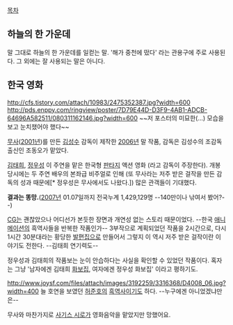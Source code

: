 [[목차]]

== 하늘의 한 가운데 ==
말 그대로 하늘의 한 가운데를 일컫는 말. '해가 중천에 떴다' 라는 관용구에 주로 사용된다. 그 외에는 잘 사용되는 말은 아니다.

== 한국 영화 ==
http://cfs.tistory.com/attach/10983/2475352387.jpg?width=600
http://pds.enppy.com/ringview/poster/7D79E44D-D3F9-4AB1-ADCB-64696A582511/080311162146.jpg?width=600
~~저 포스터의 미묘한(...) 모습을 보고 눈치챘어야 했다~~

[[무사]]([[2001년]])를 만든 [[김성수]] 감독이 제작한 [[2006년]] 말 작품, 감독은 김성수의 조감독 출신인 조동오가 맡았다. 

[[김태희]], [[정우성]] 이 주연을 맡은 한국형 [[판타지]] 액션 영화 (라고 감독이 주장한다). 개봉 당시에는 두 주연 배우의 본좌급 비주얼로 인해 (또 무사라는 저주 받은 걸작을 만든 감독의 성과 때문에[* 정우성은 무사에서도 나왔다.]) 많은 관객들이 기대했다.

'''결과는 똥망.'''([[2007년]] 01.07일까지 전국누계 1,429,129명 --140만이나 낚여서 봤어?--)

[[CG]]는 괜찮았으나 어디선가 본듯한 장면과 개연성 없는 스토리 때문이었다. --한국 [[애니메이션]]의 흑역사들을 반복한 작품인가-- 3부작으로 계획되었던 작품을 2시간으로, 다시 1시간 30분대라는 황당한 [[발편집]]으로 만들어서 그렇지 이 역시 저주 받은 걸작이란 이야기도 전한다. --김태희 연기력도-- 

정우성과 김태희의 작품보는 눈이 안습하다는 사실을 확인할 수 있었던 작품이다. 혹자는 그냥 '남자에겐 김태희 [[화보집]], 여자에겐 정우성 화보집' 이라고 평하기도.

http://www.joysf.com/files/attach/images/3192259/3316368/D4008_06.jpg?width=400
늘 호연을 보였던 [[허준호]]의 [[흑역사]]이기도 하다. --누구에겐 아니었겠냐만은--

무사와 마찬가지로 [[사기스 시로]]가 영화음악을 맡았지만 망했어요.
